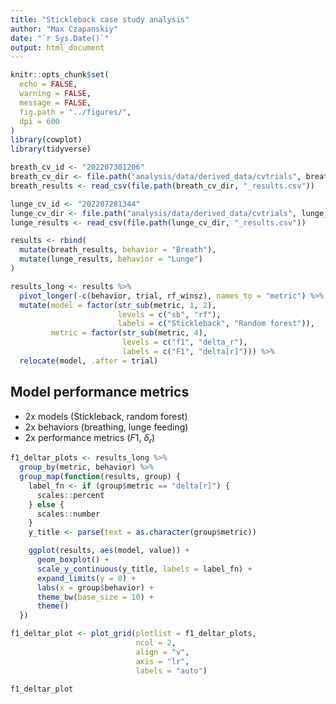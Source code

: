 ```yaml
---
title: "Stickleback case study analysis"
author: "Max Czapanskiy"
date: "`r Sys.Date()`"
output: html_document
---
```


```r
knitr::opts_chunk$set(
  echo = FALSE,
  warning = FALSE,
  message = FALSE,
  fig.path = "../figures/",
  dpi = 600
)
library(cowplot)
library(tidyverse)
```

```r
breath_cv_id <- "202207301206"
breath_cv_dir <- file.path("analysis/data/derived_data/cvtrials", breath_cv_id)
breath_results <- read_csv(file.path(breath_cv_dir, "_results.csv"))

lunge_cv_id <- "202207281344"
lunge_cv_dir <- file.path("analysis/data/derived_data/cvtrials", lunge_cv_id)
lunge_results <- read_csv(file.path(lunge_cv_dir, "_results.csv"))

results <- rbind(
  mutate(breath_results, behavior = "Breath"),
  mutate(lunge_results, behavior = "Lunge")
)

results_long <- results %>%
  pivot_longer(-c(behavior, trial, rf_winsz), names_to = "metric") %>%
  mutate(model = factor(str_sub(metric, 1, 2),
                        levels = c("sb", "rf"),
                        labels = c("Stickleback", "Random forest")),
         metric = factor(str_sub(metric, 4),
                         levels = c("f1", "delta_r"),
                         labels = c("F1", "delta[r]"))) %>%
  relocate(model, .after = trial)
```

## Model performance metrics

- 2x models (Stickleback, random forest)
- 2x behaviors (breathing, lunge feeding)
- 2x performance metrics ($F1$, $\delta_r$)

```r
f1_deltar_plots <- results_long %>%
  group_by(metric, behavior) %>%
  group_map(function(results, group) {
    label_fn <- if (group$metric == "delta[r]") {
      scales::percent
    } else {
      scales::number
    }
    y_title <- parse(text = as.character(group$metric))

    ggplot(results, aes(model, value)) +
      geom_boxplot() +
      scale_y_continuous(y_title, labels = label_fn) +
      expand_limits(y = 0) +
      labs(x = group$behavior) +
      theme_bw(base_size = 10) +
      theme()
  })

f1_deltar_plot <- plot_grid(plotlist = f1_deltar_plots,
                            ncol = 2,
                            align = "v",
                            axis = "lr",
                            labels = "auto")
```

```r
f1_deltar_plot
```

